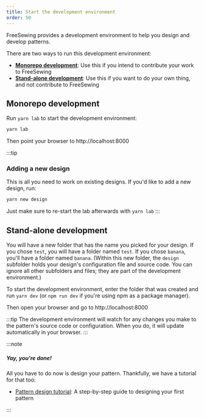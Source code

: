```yaml
---
title: Start the development environment
order: 50
---
```


FreeSewing provides a development environment to help you design and develop patterns.

There are two ways to run this development environment:

- [**Monorepo development**](#monorepo-development): Use this if you intend to contribute your work to FreeSewing
- [**Stand-alone development**](#stand-alone-development): Use this if you want to do your own thing, and not contribute to FreeSewing

## Monorepo development

Run `yarn lab` to start the development environment:

```bash
yarn lab
```

Then point your browser to http://localhost:8000

:::tip
### Adding a new design
This is all you need to work on existing designs. If you'd like to add a new design, run:

```bash
yarn new design
```

Just make sure to re-start the lab afterwards with `yarn lab`
:::

## Stand-alone development

You will have a new folder that has the name you picked for your design.
If you chose `test`, you will have a folder named `test`.
If you chose `banana`, you'll have a folder named `banana`.
(Within this new folder, the `design` subfolder holds your design's configuration file and source code.
You can ignore all other subfolders and files; they are part of the development environment.)

To start the development environment, enter the folder that was created
and run `yarn dev` (or `npm run dev` if you're using npm as a package manager).

Then open your browser and go to http://localhost:8000

:::tip
The development environment will watch for any changes you make to
the pattern's source code or configuration.
When you do, it will update automatically in your browser.
:::

:::note

##### Yay, you're done!

All you have to do now is design your pattern.
Thankfully, we have a tutorial for that too:

- [Pattern design tutorial](/tutorials/pattern-design/): A step-by-step guide to designing your first pattern

:::
